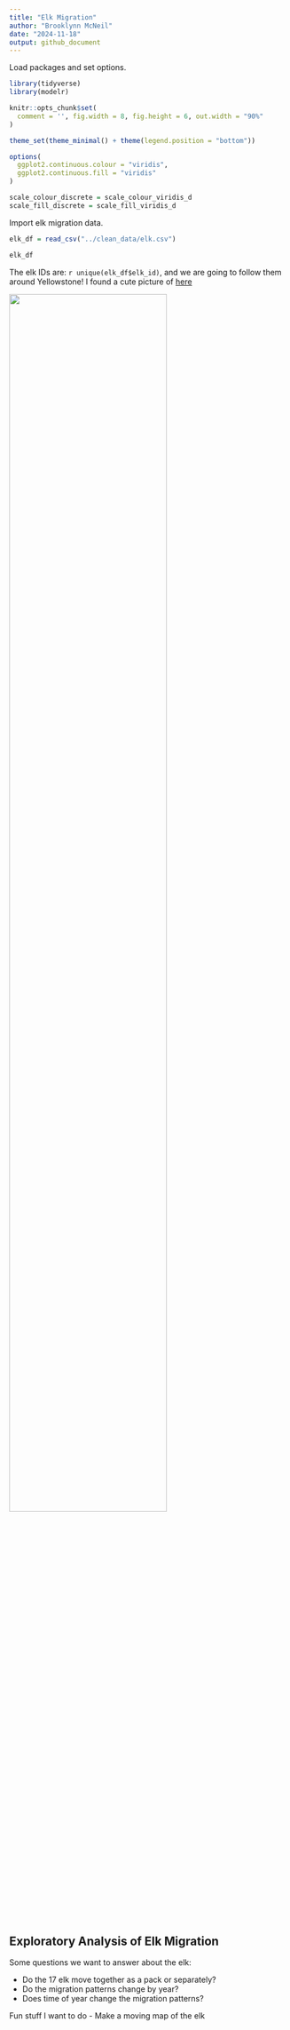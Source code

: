 ```yaml
---
title: "Elk Migration"
author: "Brooklynn McNeil"
date: "2024-11-18"
output: github_document
---
```


Load packages and set options.

```r
library(tidyverse)
library(modelr)

knitr::opts_chunk$set(
  comment = '', fig.width = 8, fig.height = 6, out.width = "90%"
)

theme_set(theme_minimal() + theme(legend.position = "bottom"))

options(
  ggplot2.continuous.colour = "viridis",
  ggplot2.continuous.fill = "viridis"
)

scale_colour_discrete = scale_colour_viridis_d
scale_fill_discrete = scale_fill_viridis_d
```

Import elk migration data.

```r
elk_df = read_csv("../clean_data/elk.csv")

elk_df
```
The elk IDs are: `r unique(elk_df$elk_id)`, and we are going to follow them around Yellowstone! I found a cute picture of [here](https://powertraveller.com/yellowstone-winter-wildlife-safari-from-gardiner/)

<img src="pics/elk.png" style="width:75%"/>

## Exploratory Analysis of Elk Migration

Some questions we want to answer about the elk:

- Do the 17 elk move together as a pack or separately?
- Do the migration patterns change by year?
- Does time of year change the migration patterns?

Fun stuff I want to do
- Make a moving map of the elk
